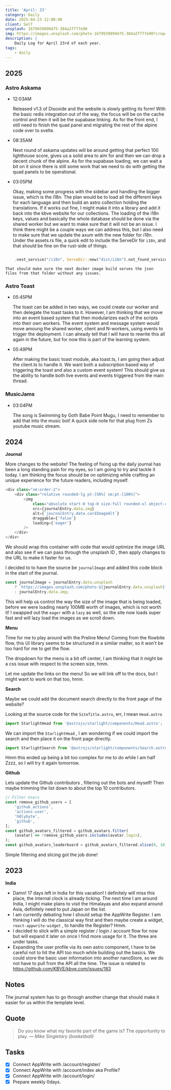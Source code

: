 ```yaml
---
title: 'April: 23'
category: Daily
date: 2025-04-23 12:00:00
client: Self
unsplash: 1679939099475-384a2ff77e90
img: https://images.unsplash.com/photo-1679939099475-384a2ff77e90?crop=entropy&cs=srgb&fm=jpg&ixid=MnwzNjM5Nzd8MHwxfHJhbmRvbXx8fHx8fHx8fDE2ODE3NDg2ODY&ixlib=rb-4.0.3&q=85
description: |
    Daily Log for April 23rd of each year.
tags:
    - daily
---
```


## 2025

### Astro Askama

-	12:03AM

	Released v1.3 of Disoxide and the website is slowly getting its form!
	With the basic redis integration out of the way, the focus will be on the cache control and then it will be the supabase linking.
	As for the front end, I still need to finish the quad panel and migrating the rest of the alpine code over to svelte.

-	08:35AM

	Next round of askama updates will be around getting that perfect 100 lighthouse score, gives us a solid area to aim for and then we can drop a decent chunk of the alpine.
	As for the supabase loading, we can wait a bit on it since there is still some work that we need to do with getting the quad panels to be operational.

- 	03:05PM

	Okay, making some progress with the sidebar and handling the bigger issue, which is the i18n.
	The plan would be to load all the different keys for each language and then build an astro collection holding the translations.
	If it works out fine, I might make it into a library and add it back into the kbve website for our collections.
	The loading of the i18n keys, values and basically the whole database should be done via the shared worker but we want to make sure that it will not be an issue.
	I think there might be a couple ways we can address this, but I also need to make sure that we update the axum with the new folder for i18n.
	Under the assets.rs file, a quick edit to include the ServeDir for `i18n`, and that should be fine on the rust-side of things.
	
```rust

	.nest_service("/i18n", ServeDir::new("dist/i18n").not_found_service(get(custom_404)))

```

	That should make sure the next docker image build serves the json files from that folder without any issues.

### Astro Toast

-	05:45PM

	The toast can be added in two ways, we could create our worker and then delegate the toast tasks to it.
	However, I am thinking that we move into an event based system that then modularizes each of the scripts into their own workers.
	The event system and message system would move amoung the shared worker, client and N-workers, using events to trigger the deployment.
	I can already tell that I will have to rewrite this all again in the future, but for now this is part of the learning system.

-	05:49PM

	After making the basic toast module, aka toast.ts, I am going then adjust the client.ts to handle it.
	We want both a subscription based way of triggering the toast and also a custom event system!
	This should give us the ability to handle both live events and events triggered from the main thread.

### MusicJams

-	03:04PM

	The song is Swimming by Goth Babe Point Mugu, I need to remember to add that into the music bot!
	A quick side note for that plug from Zs youtube music stream.

## 2024

**Journal**

More changes to the website! The feeling of fixing up the daily journal has been a long standing pain for my eyes, so I am going to try and tackle it today.
I am thinking the focus should be on optimizing while crafting an unique experience for the future readers, including myself.

```javascript
<div class="sm:order-2">
	<div class="relative rounded-lg pt-[50%] sm:pt-[100%]">
		<img
			class="absolute start-0 top-0 size-full rounded-xl object-cover"
			src={journalEntry.data.img}
			alt={`journalEntry.data.cardImageAlt`}
			draggable={'false'}
			loading={'eager'}
		/>
	</div>
</div>
```

We should wrap this container with code that would optimize the image URL and also see if we can pass through the unsplash ID , then apply changes to the URL to make it faster for us.

I decided to to have the source be `journalImage` and added this code block in the start of the journal.

```javascript
const journalImage = journalEntry.data.unsplash
	? `https://images.unsplash.com/photo-${journalEntry.data.unsplash}?crop=entropy&cs=srgb&fm=avif&q=85&w=1024`
	: journalEntry.data.img;
```

This will help us control the way the size of the image that is being loaded, before we were loading nearly 100MB worth of images, which is not worth it!
I swapped out the `eager` with a `lazy` as well, so the site now loads super fast and will lazy load the images as we scroll down.

**Menu**

Time for me to play around with the Preline Menu! Coming from the flowbite flow, this UI library seems to be structured in a similar matter, so it won't be too hard for me to get the flow.

The dropdown for the menu is a bit off center, I am thinking that it might be a css issue with respect to the screen size, hmm.

Let me update the links on the menu!
So we will link off to the docs, but I might want to work on that too, hmm.

**Search**

Maybe we could add the document search directly to the front page of the website?

Looking at the source code for the `SiteTitle.astro`, err, I mean `Head.astro`

```javascript
import StarlightHead from '@astrojs/starlight/components/Head.astro';
```

We can import the `StarlightHead` , I am wondering if we could import the search and then place it on the front page directly.

```javascript
import StarlightSearch from '@astrojs/starlight/components/Search.astro';
```

Hmm this ended up being a bit too complex for me to do while I am half Zzzz, so I will try it again tomorrow.

**Github**

Lets update the Github contributors , filtering out the bots and myself! Then maybe trimming the list down to about the top 10 contributors.

```javascript
// Filter Users
const remove_github_users = [
	'github_actions',
	'actions-user',
	'h0lybyte',
	'github',
];
const github_avatars_filtered = github_avatars.filter(
	(avatar) => !remove_github_users.includes(avatar.login),
);
const github_avatars_leaderboard = github_avatars_filtered.slice(0, 10);
```

Simple filtering and slicing got the job done!

## 2023

**India**

-   Damn! 17 days left in India for this vacation! I definitely will miss this place, the internal clock is already ticking. The next time I am around India, I might make plans to visit the Himalayas and also expand around Asia, definitely need to put Japan on the list.
-   I am currently debating how I should setup the AppWrite Register. I am thinking I will do the classical way first and then maybe create a widget, `react-appwrite-widget` , to handle the Register? Hmm.
-   I decided to stick with a simple register / login / account flow for now but will expand it later on once I find more usage for it. The three are under tasks.
-   Expanding the user profile via its own astro component, I have to be careful not to hit the API too much while building out the basics. We could store the basic user information into another nanoStore, so we do not have to pull from the API all the time. The issue is related to https://github.com/KBVE/kbve.com/issues/183

## Notes

The journal system has to go through another change that should make it easier for us within the template level.

## Quote

> Do you know what my favorite part of the game is? The opportunity to play.
> — <cite>Mike Singletary (basketball)</cite>

## Tasks

-   [x] Connect AppWrite with /account/register/
-   [x] Connect AppWrite with /account/index aka Profile?
-   [x] Connect AppWrite with /account/login/
-   [x] Prepare weekly 0days.
